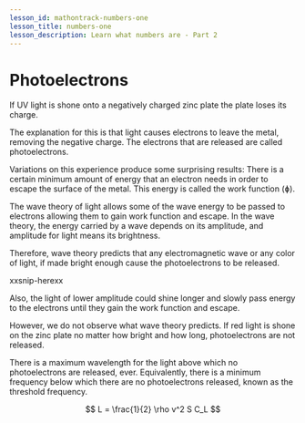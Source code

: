 ```yaml
---
lesson_id: mathontrack-numbers-one
lesson_title: numbers-one
lesson_description: Learn what numbers are - Part 2
---
```


# Photoelectrons

If UV light is shone onto a negatively charged zinc plate the plate loses its charge. 

The explanation for this is that light causes electrons to leave the metal, removing the negative charge. The electrons that are released are called photoelectrons.

Variations on this experience produce some surprising results: There is a certain minimum amount of energy that an electron needs in order to escape the surface of the metal. This energy is called the work function (ɸ).

The wave theory of light allows some of the wave energy to be passed to electrons allowing them to gain work function and escape. In the wave theory, the energy carried by a wave depends on its amplitude, and amplitude for light means its brightness. 

Therefore, wave theory predicts that any electromagnetic wave or any color of light, if made bright enough cause the photoelectrons to be released.

xxsnip-herexx

Also, the light of lower amplitude could shine longer and slowly pass energy to the electrons until they gain the work function and escape.

However, we do not observe what wave theory predicts. If red light is shone on the zinc plate no matter how bright and how long, photoelectrons are not released. 

There is a maximum wavelength for the light above which no photoelectrons are released, ever. Equivalently, there is a minimum frequency below which there are no photoelectrons released, known as the threshold frequency.

$$
L = \frac{1}{2} \rho v^2 S C_L
$$